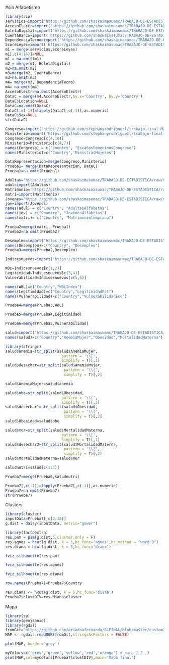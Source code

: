 #sin Alfabetismo
```r
library(rio)
servicios=import('https://github.com/shaskaimasumac/TRABAJO-DE-ESTADISTICA/raw/master/%25Servicios(agua%20y%20sanidad).xlsx')
AccesoElectr=import('https://github.com/shaskaimasumac/TRABAJO-DE-ESTADISTICA/raw/master/Acceso%20Electricidad.xlsx')
BoletaDigital=import('https://github.com/shaskaimasumac/TRABAJO-DE-ESTADISTICA/raw/master/Boleta%20Digital.xlsx')
CuentaBanco=import('https://github.com/shaskaimasumac/TRABAJO-DE-ESTADISTICA/raw/master/Cuenta%20de%20banco.xlsx')
DependenciaTecno=import('https://github.com/shaskaimasumac/TRABAJO-DE-ESTADISTICA/raw/master/Dependencia%20Tecnol%C3%B3gica.xlsx')
ScoreLeyes=import('https://github.com/shaskaimasumac/TRABAJO-DE-ESTADISTICA/raw/master/ScoreProteger.xlsx')
m1 = merge(servicios,ScoreLeyes)
m1[,c(4:16)]=NULL
m1 = na.omit(m1)
m2 = merge(m1, BoletaDigital)
m2=na.omit(m2)
m3=merge(m2, CuentaBanco)
m3=na.omit(m3)
m4= merge(m3, DependenciaTecno)
m4= na.omit(m4)
AccesoElectr=na.omit(AccesoElectr)
DataC = merge(m4,AccesoElectr,by.x='Country', by.y='Country')
DataC$Location=NULL
DataC=na.omit(DataC)
DataC[,c(-1)]=lapply(DataC[,c(-1)],as.numeric)
DataC$Sex=NULL
str(DataC)
```


```r
Congreso=import('https://github.com/stephanyrodriguezl/trabajo-final-Magallanes/raw/master/Congreso.csv')
Ministerio=import('https://github.com/stephanyrodriguezl/trabajo-final-Magallanes/raw/master/Ministerio.csv')
Congreso=Congreso[c(4,10)]
Ministerio=Ministerio[c(4,7)]
names(Congreso) = c("Country", "EscañosFemeninosCongreso")
names(Ministerio)=c('Country','MinistrasMujeres')
```
```r
DataRepresentacion=merge(Congreso,Ministerio)
Prueba1= merge(DataRepresentacion, DataC)
Prueba1=na.omit(Prueba1)
```

```r
Adultas='https://github.com/shaskaimasumac/TRABAJO-DE-ESTADISTICA/raw/master/%25adultas%20alfabetas.xls'
adul=import(Adultas)
Matrimonio='https://github.com/shaskaimasumac/TRABAJO-DE-ESTADISTICA/raw/master/%25casadas%20entre%2015-19.xlsx'
matri=import(Matrimonio)
Jovenes='https://github.com/shaskaimasumac/TRABAJO-DE-ESTADISTICA/raw/master/%25jovenesalfabetas.xls'
jov=import(Jovenes)
names(adul) = c("Country", "AdultasAlfabetas")
names(jov) = c("Country", "JovenesAlfabetas")
names(matri)= c("Country", "Matrimoniotemprano")
```
```r
Prueba2=merge(matri, Prueba1)
Prueba2=na.omit(Prueba2)
```

```r
Desempleo=import('https://github.com/shaskaimasumac/TRABAJO-DE-ESTADISTICA/raw/master/Total%20unemployment%20rate%20(female%20to%20male%20ratio).csv')
names(Desempleo)=c("Country", "Desempleo")
Prueba3=merge(Prueba2,Desempleo)
```

```r
Indicesnuevos=import('https://github.com/shaskaimasumac/TRABAJO-DE-ESTADISTICA/raw/master/Indices%20nuevos.xlsx')
```

```r
WBL=Indicesnuevos[c(1,2)]
Legitimidad=Indicesnuevos[c(3,4)]
Vulnerabilidad=Indicesnuevos[c(5,6)]
```
```r
names(WBL)=c("Country","WBLIndex")
names(Legitimidad)=c("Country","LegitimidadEst")
names(Vulnerabilidad)=c("Country","VulnerabilidadEco")
```
```r
Prueba4=merge(Prueba3,WBL)
```
```r
Prueba5=merge(Prueba4,Legitimidad)
```
```r
Prueba6=merge(Prueba5,Vulnerabilidad)
```

```r
salud=import('https://github.com/shaskaimasumac/TRABAJO-DE-ESTADISTICA/raw/master/related%20to%20health%20and%20nutrition.xlsx')
names(salud)=c("Country","AnemiaMujer","Obesidad","MortalidadMaterna")
```

```r
library(stringr)
salud$anemia=str_split(salud$AnemiaMujer,
                         pattern = '\\[',
                         simplify = T)[,1]
salud$desechar=str_split(salud$AnemiaMujer,
                          pattern = '\\[',
                          simplify = T)[,2]
```
```r
salud$AnemiaMujer=salud$anemia
```
```r
salud$obe=str_split(salud$Obesidad,
                         pattern = '\\[',
                         simplify = T)[,1]
salud$desechar1=str_split(salud$Obesidad,
                          pattern = '\\[',
                          simplify = T)[,2]
salud$Obesidad=salud$obe
```
```r
salud$mor=str_split(salud$MortalidadMaterna,
                         pattern = '\\[',
                         simplify = T)[,1]
salud$desechar2=str_split(salud$MortalidadMaterna,
                          pattern = '\\[',
                          simplify = T)[,2]
salud$MortalidadMaterna=salud$mor
```
```r
saludnutri=salud[c(1:4)]
```

```r
Prueba7=merge(Prueba6,saludnutri)
```
```r
Prueba7[,c(-1)]=lapply(Prueba7[,c(-1)],as.numeric)
Prueba7=na.omit(Prueba7)
str(Prueba7)
```
Clusters
```r
library(cluster)
inputData=Prueba7[,c(2:18)]
g.dist = daisy(inputData, metric="gower")
```
```r
library(factoextra)
res.pam = pam(g.dist,5,cluster.only = F)
res.agnes = hcut(g.dist, k = 5,hc_func='agnes',hc_method = "ward.D")
res.diana = hcut(g.dist, k = 5,hc_func='diana')
```
```r
fviz_silhouette(res.pam)

```
```r
fviz_silhouette(res.agnes)

```
```r
fviz_silhouette(res.diana)

```
```r
row.names(Prueba7)=Prueba7$Country

```

```r
res.diana <- hcut(g.dist, k = 5,hc_func='diana')
Prueba7$clustDIV=res.diana$cluster
```
Mapa
```r
library(sp)
library(geojsonio)
library(rgdal)
fromGit="https://github.com/ariadnafernanda/BLFINAL/blob/master/custom2.geo.json?raw=true" # link desde github
MAP <- rgdal::readOGR(fromGit,stringsAsFactors = FALSE)
```
```r
plot(MAP, border='grey')
```
```r
myColors=c('grey','green','yellow','red','orange') # para 1,2 ,3
plot(MAP,col=myColors[Prueba7$clustDIV],main='Mapa final')
```

